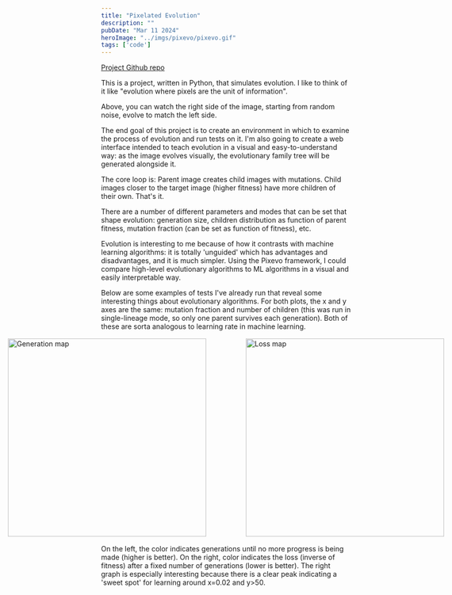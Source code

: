 ```yaml
---
title: "Pixelated Evolution"
description: ""
pubDate: "Mar 11 2024"
heroImage: "../imgs/pixevo/pixevo.gif"
tags: ['code']
---
```


[Project Github repo](https://github.com/pwspen/pixevo)

This is a project, written in Python, that simulates evolution. I like to think of it like "evolution where pixels are the unit of information".

Above, you can watch the right side of the image, starting from random noise, evolve to match the left side.

The end goal of this project is to create an environment in which to examine the process of evolution and run tests on it.
I'm also going to create a web interface intended to teach evolution in a visual and easy-to-understand way: as the image evolves visually, the evolutionary family tree will be generated alongside it.

The core loop is: Parent image creates child images with mutations. Child images closer to the target image (higher fitness) have more children of their own. That's it.

There are a number of different parameters and modes that can be set that shape evolution: generation size, children distribution as function of parent fitness,
mutation fraction (can be set as function of fitness), etc. 

Evolution is interesting to me because of how it contrasts with machine learning algorithms: it is totally 'unguided' which has advantages and disadvantages, and it is much simpler.
Using the Pixevo framework, I could compare high-level evolutionary algorithms to ML algorithms in a visual and easily interpretable way.            

Below are some examples of tests I've already run that reveal some interesting things about evolutionary algorithms.
For both plots, the x and y axes are the same: mutation fraction and number of children (this was run in single-lineage mode, so only one parent survives each generation). Both of these are sorta analogous to learning rate in machine learning.


<div style="display: flex; justify-content: center; align-items: center; margin: 1rem">
    <Image src={import('@imgs/pixevo/genmap.png')} style="height: 400px; width: auto; margin-right: 5rem" alt="Generation map" />
    <Image src={import('@imgs/pixevo/lossmap.png')} style="height: 400px; width: auto" alt="Loss map" />
</div>

On the left, the color indicates generations until no more progress is being made (higher is better). On the right, color indicates the loss (inverse of fitness) after a fixed number of generations (lower is better). The right graph is especially interesting because there is a clear peak indicating a 'sweet spot' for learning around x=0.02 and y>50.